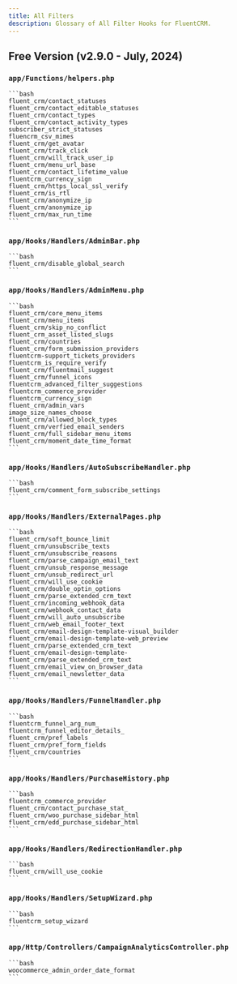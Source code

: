```yaml
---
title: All Filters
description: Glossary of All Filter Hooks for FluentCRM.
---
```


## Free Version (v2.9.0 - July, 2024)

### `app/Functions/helpers.php`

    ```bash
    fluent_crm/contact_statuses
    fluent_crm/contact_editable_statuses
    fluent_crm/contact_types
    fluent_crm/contact_activity_types
    subscriber_strict_statuses
    fluencrm_csv_mimes
    fluent_crm/get_avatar
    fluent_crm/track_click
    fluent_crm/will_track_user_ip
    fluent_crm/menu_url_base
    fluent_crm/contact_lifetime_value
    fluentcrm_currency_sign
    fluent_crm/https_local_ssl_verify
    fluent_crm/is_rtl
    fluent_crm/anonymize_ip
    fluent_crm/anonymize_ip
    fluent_crm/max_run_time
    ```

### `app/Hooks/Handlers/AdminBar.php`

    ```bash
    fluent_crm/disable_global_search
    ```
### `app/Hooks/Handlers/AdminMenu.php`

    ```bash
    fluent_crm/core_menu_items
    fluent_crm/menu_items
    fluent_crm/skip_no_conflict
    fluent_crm_asset_listed_slugs
    fluent_crm/countries
    fluent_crm/form_submission_providers
    fluentcrm-support_tickets_providers
    fluentcrm_is_require_verify
    fluent_crm/fluentmail_suggest
    fluent_crm/funnel_icons
    fluentcrm_advanced_filter_suggestions
    fluentcrm_commerce_provider
    fluentcrm_currency_sign
    fluent_crm/admin_vars
    image_size_names_choose
    fluent_crm/allowed_block_types
    fluent_crm/verfied_email_senders
    fluent_crm/full_sidebar_menu_items
    fluent_crm/moment_date_time_format
    ```
### `app/Hooks/Handlers/AutoSubscribeHandler.php`

    ```bash
    fluent_crm/comment_form_subscribe_settings
    ```
### `app/Hooks/Handlers/ExternalPages.php`

    ```bash
    fluent_crm/soft_bounce_limit
    fluent_crm/unsubscribe_texts
    fluent_crm/unsubscribe_reasons
    fluent_crm/parse_campaign_email_text
    fluent_crm/unsub_response_message
    fluent_crm/unsub_redirect_url
    fluent_crm/will_use_cookie
    fluent_crm/double_optin_options
    fluent_crm/parse_extended_crm_text
    fluent_crm/incoming_webhook_data
    fluent_crm/webhook_contact_data
    fluent_crm/will_auto_unsubscribe
    fluent_crm/web_email_footer_text
    fluent_crm/email-design-template-visual_builder
    fluent_crm/email-design-template-web_preview
    fluent_crm/parse_extended_crm_text
    fluent_crm/email-design-template-
    fluent_crm/parse_extended_crm_text
    fluent_crm/email_view_on_browser_data
    fluent_crm/email_newsletter_data
    ```
### `app/Hooks/Handlers/FunnelHandler.php`

    ```bash
    fluentcrm_funnel_arg_num_
    fluentcrm_funnel_editor_details_
    fluent_crm/pref_labels
    fluent_crm/pref_form_fields
    fluent_crm/countries
    ```
### `app/Hooks/Handlers/PurchaseHistory.php`

    ```bash
    fluentcrm_commerce_provider
    fluent_crm/contact_purchase_stat_
    fluent_crm/woo_purchase_sidebar_html
    fluent_crm/edd_purchase_sidebar_html
    ```
### `app/Hooks/Handlers/RedirectionHandler.php`

    ```bash
    fluent_crm/will_use_cookie
    ```
### `app/Hooks/Handlers/SetupWizard.php`

    ```bash
    fluentcrm_setup_wizard
    ```
### `app/Http/Controllers/CampaignAnalyticsController.php`

    ```bash
    woocommerce_admin_order_date_format
    ```